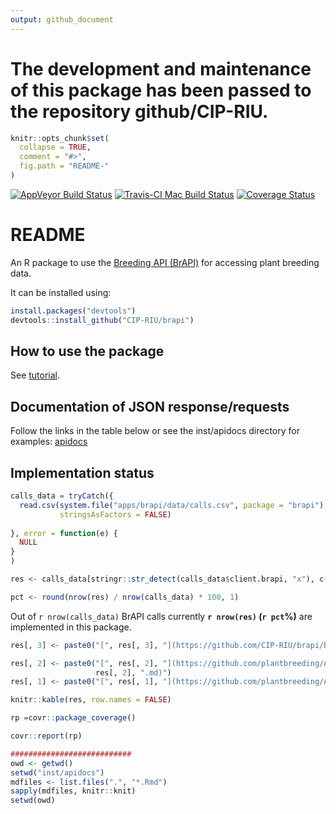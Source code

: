 ```yaml
---
output: github_document
---
```



<!-- README.md is generated from README.Rmd. Please edit that file -->
# The development and maintenance of this package has been passed to the repository github/CIP-RIU. 


```r
knitr::opts_chunk$set(
  collapse = TRUE,
  comment = "#>",
  fig.path = "README-"
)
```
[![AppVeyor Build Status](https://ci.appveyor.com/api/projects/status/github/c5sire/brapi?branch=master&svg=true)](https://ci.appveyor.com/project/c5sire/brapi)
[![Travis-CI Mac Build Status](https://travis-ci.org/c5sire/brapi.svg?branch=master&label=Mac%20OSX)](https://travis-ci.org/c5sire/brapi)
[![Coverage Status](https://img.shields.io/codecov/c/github/c5sire/brapi/master.svg)](https://codecov.io/github/c5sire/brapi?branch=master)

# README

An R package to use the [Breeding API (BrAPI)](http://docs.brapi.apiary.io) for accessing plant breeding data.

It can be installed using:

```r
install.packages("devtools")
devtools::install_github("CIP-RIU/brapi")
```


## How to use the package

See [tutorial](https://github.com/CIP-RIU/brapi/blob/master/inst/doc/tutorial.Rmd).

## Documentation of JSON response/requests

Follow the links in the table below or see the inst/apidocs directory for examples: [apidocs](https://github.com/CIP-RIU/brapi/blob/master/inst/apidocs/README.md)

## Implementation status

```r
calls_data = tryCatch({
  read.csv(system.file("apps/brapi/data/calls.csv", package = "brapi"),
           stringsAsFactors = FALSE)
  
}, error = function(e) {
  NULL
}
)

res <- calls_data[stringr::str_detect(calls_data$client.brapi, "x"), c(1, 7, 8)]

pct <- round(nrow(res) / nrow(calls_data) * 100, 1)
```

Out of `r nrow(calls_data)` BrAPI calls currently **`r nrow(res)` (`r pct`%)** are implemented in this package.

```r


res[, 3] <- paste0("[", res[, 3], "](https://github.com/CIP-RIU/brapi/blob/master/inst/apidocs/", res[, 3], ".md)") 

res[, 2] <- paste0("[", res[, 2], "](https://github.com/plantbreeding/API/blob/master/Specification/", res[, 1], "/", 
                   res[, 2], ".md)") 
res[, 1] <- paste0("[", res[, 1], "](https://github.com/plantbreeding/API/blob/master/Specification/", res[, 1], ")") 

knitr::kable(res, row.names = FALSE)

```

```r
rp =covr::package_coverage()

covr::report(rp)

###########################
owd <- getwd()
setwd("inst/apidocs")
mdfiles <- list.files(".", "*.Rmd")
sapply(mdfiles, knitr::knit)
setwd(owd)
```
